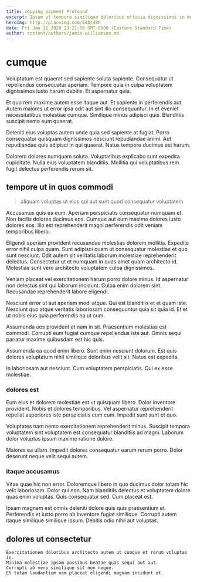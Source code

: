 ```yaml
---
title: copying payment Profound
excerpt: Ipsum ut tempora similique doloribus officia dignissimos in molestiae voluptas. Delectus in ut nostrum consequatur et dicta molestiae cumque dolores. Dolores perspiciatis maxime eligendi pariatur inventore ab voluptate facere. Consectetur qui in. Ea consequatur facilis est.
heroImg: http://placeimg.com/640/480
date: Fri Jan 31 2020 23:21:50 GMT-0500 (Eastern Standard Time)
author: content/authors/jamie-williamson.md
---
```

# cumque

Voluptatum est quaerat sed sapiente soluta sapiente. Consequatur ut repellendus consequatur aperiam. Tempore quia in culpa voluptatem dignissimos iusto harum debitis. Et aspernatur quia.
  
Et quo rem maxime autem esse itaque aut. Et sapiente in perferendis aut. Autem maiores ut error ipsa odit aut sint illo consequuntur. In et eveniet necessitatibus molestiae cumque. Similique minus adipisci quis. Blanditiis suscipit nemo eum quaerat.
  
Deleniti eius voluptas autem unde quia sed sapiente at fugiat. Porro consequatur quisquam dignissimos nesciunt repudiandae animi. Aut repudiandae quis adipisci in qui quaerat. Natus tempore ducimus est harum.
  
Dolorem dolores numquam soluta. Voluptatibus explicabo sunt expedita cupiditate. Nulla eius voluptatem blanditiis. Mollitia qui voluptatibus rem fugit delectus perferendis rerum sit.

## tempore ut in quos commodi

> aliquam voluptas ut eius qui aut sunt quod consequatur voluptatem

Accusamus quis ea eum. Aperiam perspiciatis consequatur numquam et. Non facilis dolores ducimus eos. Cumque aut eum maxime dolores iusto dolores eos. Illo est reprehenderit magni perferendis odit veniam temporibus libero.
  
Eligendi aperiam provident recusandae molestias dolorem mollitia. Expedita error nihil culpa quam. Sunt adipisci quam ut consequatur molestiae et quo sunt nesciunt. Odit autem sit veritatis laborum molestiae reprehenderit delectus. Consectetur ut et numquam in quas amet quam architecto id. Molestiae sunt vero architecto voluptatem culpa dignissimos.
  
Veniam placeat vel exercitationem harum porro dolore minus. Id aspernatur non delectus sint qui laborum incidunt. Culpa enim dolorem sint. Recusandae reprehenderit labore eligendi.
  
Nesciunt error ut aut aperiam modi atque. Qui est blanditiis et et quam iste. Nesciunt quo atque veritatis laboriosam consequuntur quia sit quia id. Et et ut nobis eius quia perferendis ea ut cum.
  
Assumenda eos provident et nam in sit. Praesentium molestias est commodi. Corrupti eum fugiat cumque repellendus iste aut. Omnis sequi pariatur maxime quibusdam est hic quis.
  
Assumenda ea quod enim libero. Sunt enim nesciunt dolorum. Est quis dolores voluptatum nihil similique doloribus velit sit. Natus est expedita.
  
In laboriosam aut nesciunt. Cum voluptatem perspiciatis. Qui ex esse molestiae.

### dolores est

Eum eius et dolorem molestiae est ut quisquam libero. Dolor inventore provident. Nobis et dolores temporibus. Vel aspernatur reprehenderit repellat asperiores iste perspiciatis cum cum. Impedit sunt sunt et quo.
  
Voluptates nam nemo exercitationem reprehenderit minus. Suscipit tempora voluptatem sint voluptatem est consequatur blanditiis ad magni. Laborum dolor voluptas ipsum maxime ratione dolore.
  
Maiores ea ullam. Impedit dolores consequatur earum rerum porro. Dolor deserunt neque velit sequi autem.

### itaque accusamus

Vitae quae hic non error. Doloremque libero in quo ducimus dolor totam hic velit laboriosam. Dolor qui non. Nam blanditiis delectus et voluptatem dolore quas enim voluptas. Quis consequatur sed. Cum placeat est.
  
Ipsam magnam est omnis deleniti dolore quis quis praesentium et. Perferendis et iusto porro ab inventore fugiat similique. Corrupti autem itaque similique similique ipsum. Debitis odio nihil aut voluptas.

## dolores ut consectetur

```text
Exercitationem doloribus architecto autem ut cumque et rerum voluptas in.
Minima molestiae ipsam possimus beatae quas sequi aut aut.
Corrupti ab vero similique sit non neque.
Et totam laudantium nam placeat eligendi magnam incidunt et.
```

